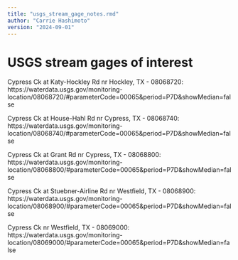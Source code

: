```yaml
---
title: "usgs_stream_gage_notes.rmd"
author: "Carrie Hashimoto"
version: "2024-09-01"
---
```


# USGS stream gages of interest

Cypress Ck at Katy-Hockley Rd nr Hockley, TX - 08068720: https://waterdata.usgs.gov/monitoring-location/08068720/#parameterCode=00065&period=P7D&showMedian=false

Cypress Ck at House-Hahl Rd nr Cypress, TX - 08068740:
https://waterdata.usgs.gov/monitoring-location/08068740/#parameterCode=00065&period=P7D&showMedian=false

Cypress Ck at Grant Rd nr Cypress, TX - 08068800:
https://waterdata.usgs.gov/monitoring-location/08068800/#parameterCode=00065&period=P7D&showMedian=false

Cypress Ck at Stuebner-Airline Rd nr Westfield, TX - 08068900:
https://waterdata.usgs.gov/monitoring-location/08068900/#parameterCode=00065&period=P7D&showMedian=false

Cypress Ck nr Westfield, TX - 08069000:
https://waterdata.usgs.gov/monitoring-location/08069000/#parameterCode=00065&period=P7D&showMedian=false



